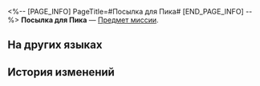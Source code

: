 <%-- [PAGE_INFO]
PageTitle=#Посылка для Пика#
[END_PAGE_INFO] --%>
{{Предмет Инфобокс
|id          = 140146
|Изображение = Предмет Посылка для Пика.png
|Тип         = Предмет миссии
|Инвентарь   = Миссии
|Редкость    = 3
|Эффект      = 
|Описание    = Посылка, не доставленная Диким Огнём вовремя. Предполагаемый получатель - Пик.
}}
'''Посылка для Пика''' — [[Предмет миссии]].

==На других языках==
{{На других языках
|en   = Package for Peak
|zhs  = 署名匹克的包裹
|zht  = 給匹克的包裹
|ja   = ピークの荷物
|ko   = 피크의 이름이 적힌 택배
|es   = Paquete para Peak
|fr   = Colis pour Peak
|ru   = Посылка для Пика
|th   = พัสดุที่จ่าหน้าถึง Peak
|vi   = Túi Đồ Ký Tên Peak
|de   = Paket für Peak
|id   = Paket untuk Peak
|pt   = Pacote para Peak
}}

==История изменений==
{{История изменений|3.5}}
